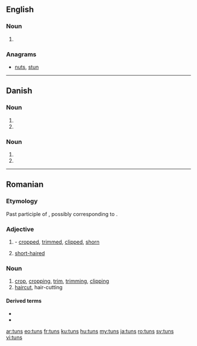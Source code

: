 ==English==

===Noun===
{{head|en|noun plural form}}

# {{plural of|tun|lang=en}}

===Anagrams===
* [[nuts#English|nuts]], [[stun#English|stun]]

----

==Danish==

===Noun===
{{head|da|noun form|g=n}}

# {{genitive singular indefinite of|tun|lang=da}}
# {{genitive plural indefinite of|tun|lang=da}}

===Noun===
{{head|da|noun form|g=c}}

# {{genitive singular indefinite of|tun|lang=da}}
# {{genitive plural indefinite of|tun|lang=da}}

----

==Romanian==

===Etymology===
Past participle of {{m|ro|tunde}}, possibly corresponding to {{etyl|la|rup}} {{m|la|tōnsus}}.

===Adjective===
{{head|ro|adjective}}

# {{past participle of|tunde|lang=ro}}- [[cropped]], [[trimmed]], [[clipped]], [[shorn]]
# [[short-haired]]

===Noun===
{{ro-noun|n|tunsuri}}

# [[crop]], [[cropping]], [[trim]], [[trimming]], [[clipping]]
# [[haircut]], hair-cutting

====Derived terms====
* {{l|ro|tunsoare}}
* {{l|ro|tunsură}}

[[ar:tuns]]
[[eo:tuns]]
[[fr:tuns]]
[[ku:tuns]]
[[hu:tuns]]
[[my:tuns]]
[[ja:tuns]]
[[ro:tuns]]
[[sv:tuns]]
[[vi:tuns]]